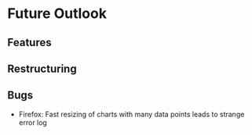 
<Meta title='Future Outlook'></Meta>

# Future Outlook



## Features



## Restructuring



## Bugs

- Firefox: Fast resizing of charts with many data points leads to strange error log
